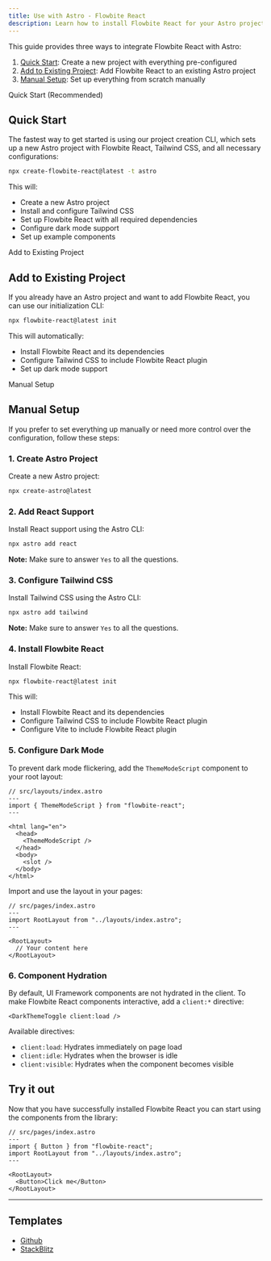 ```yaml
---
title: Use with Astro - Flowbite React
description: Learn how to install Flowbite React for your Astro project and start building modern websites with a lightning fast and content-focused web framework
---
```


This guide provides three ways to integrate Flowbite React with Astro:

1. [Quick Start](#quick-start): Create a new project with everything pre-configured
2. [Add to Existing Project](#add-to-existing-project): Add Flowbite React to an existing Astro project
3. [Manual Setup](#manual-setup): Set up everything from scratch manually

<TextDivider>Quick Start (Recommended)</TextDivider>

## Quick Start

The fastest way to get started is using our project creation CLI, which sets up a new Astro project with Flowbite React, Tailwind CSS, and all necessary configurations:

```bash
npx create-flowbite-react@latest -t astro
```

This will:

- Create a new Astro project
- Install and configure Tailwind CSS
- Set up Flowbite React with all required dependencies
- Configure dark mode support
- Set up example components

<TextDivider>Add to Existing Project</TextDivider>

## Add to Existing Project

If you already have an Astro project and want to add Flowbite React, you can use our initialization CLI:

```bash
npx flowbite-react@latest init
```

This will automatically:

- Install Flowbite React and its dependencies
- Configure Tailwind CSS to include Flowbite React plugin
- Set up dark mode support

<TextDivider>Manual Setup</TextDivider>

## Manual Setup

If you prefer to set everything up manually or need more control over the configuration, follow these steps:

### 1. Create Astro Project

Create a new Astro project:

```bash
npx create-astro@latest
```

### 2. Add React Support

Install React support using the Astro CLI:

```bash
npx astro add react
```

**Note:** Make sure to answer `Yes` to all the questions.

### 3. Configure Tailwind CSS

Install Tailwind CSS using the Astro CLI:

```bash
npx astro add tailwind
```

**Note:** Make sure to answer `Yes` to all the questions.

### 4. Install Flowbite React

Install Flowbite React:

```bash
npx flowbite-react@latest init
```

This will:

- Install Flowbite React and its dependencies
- Configure Tailwind CSS to include Flowbite React plugin
- Configure Vite to include Flowbite React plugin

### 5. Configure Dark Mode

To prevent dark mode flickering, add the `ThemeModeScript` component to your root layout:

```tsx
// src/layouts/index.astro
---
import { ThemeModeScript } from "flowbite-react";
---

<html lang="en">
  <head>
    <ThemeModeScript />
  </head>
  <body>
    <slot />
  </body>
</html>
```

Import and use the layout in your pages:

```tsx
// src/pages/index.astro
---
import RootLayout from "../layouts/index.astro";
---

<RootLayout>
  // Your content here
</RootLayout>
```

### 6. Component Hydration

By default, UI Framework components are not hydrated in the client. To make Flowbite React components interactive, add a `client:*` directive:

```tsx
<DarkThemeToggle client:load />
```

Available directives:

- `client:load`: Hydrates immediately on page load
- `client:idle`: Hydrates when the browser is idle
- `client:visible`: Hydrates when the component becomes visible

## Try it out

Now that you have successfully installed Flowbite React you can start using the components from the library:

```tsx
// src/pages/index.astro
---
import { Button } from "flowbite-react";
import RootLayout from "../layouts/index.astro";
---

<RootLayout>
  <Button>Click me</Button>
</RootLayout>
```

<hr />

## Templates

- [Github](https://github.com/themesberg/flowbite-react-template-astro)
- [StackBlitz](https://stackblitz.com/edit/flowbite-react-template-astro)
